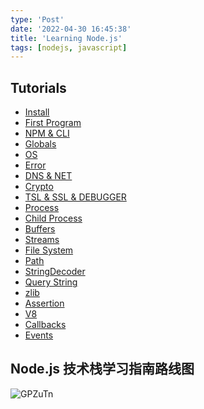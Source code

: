 ```yaml
---
type: 'Post'
date: '2022-04-30 16:45:38'
title: 'Learning Node.js'
tags: [nodejs, javascript]
---
```


## Tutorials

- [Install](/blog/nodejs/01-install)
- [First Program](/blog/nodejs/02-first-program)
- [NPM & CLI](/blog/nodejs/03-npm&cli)
- [Globals](/blog/nodejs/04-globals)
- [OS](/blog/nodejs/05-os)
- [Error](/blog/nodejs/06-error)
- [DNS & NET](/blog/nodejs/07-dns&net)
- [Crypto](/blog/nodejs/08-crypto)
- [TSL & SSL & DEBUGGER](/blog/nodejs/09-tsl&ssl&debugger)
- [Process](/blog/nodejs/10-process)
- [Child Process](/blog/nodejs/11-child_process)
- [Buffers](/blog/nodejs/12-buffers)
- [Streams](/blog/nodejs/13-Streams)
- [File System](/blog/nodejs/14-File%20System)
- [Path](/blog/nodejs/15-Path)
- [StringDecoder](/blog/nodejs/16-StringDecoder)
- [Query String](/blog/nodejs/17-Query%20String)
- [zlib](/blog/nodejs/18-zlib)
- [Assertion](/blog/nodejs/19-Assertion)
- [V8](/blog/nodejs/20-V8)
- [Callbacks](/blog/nodejs/21-Callbacks)
- [Events](/blog/nodejs/22-Events)

## Node.js 技术栈学习指南路线图

![GPZuTn](https://cdn.jsdelivr.net/gh/manonicu/pics@master/uPic/GPZuTn.jpg)

